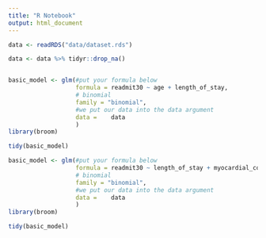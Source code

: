 ```yaml
---
title: "R Notebook"
output: html_document
---
```


```r
data <- readRDS("data/dataset.rds")

data <- data %>% tidyr::drop_na()


basic_model <- glm(#put your formula below
                   formula = readmit30 ~ age + length_of_stay, 
                   # binomial
                   family = "binomial", 
                   #we put our data into the data argument
                   data =    data
                   )
library(broom)

tidy(basic_model)
```


```r
basic_model <- glm(#put your formula below
                   formula = readmit30 ~ length_of_stay + myocardial_complications, 
                   # binomial
                   family = "binomial", 
                   #we put our data into the data argument
                   data =    data
                   )
library(broom)

tidy(basic_model)
```